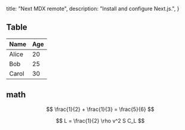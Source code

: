   title: "Next MDX remote",
  description: "Install and configure Next.js.",
}

## Table

<ComponentPreview name="button-demo" />

| Name  | Age |
| ----- | --- |
| Alice | 20  |
| Bob   | 25  |
| Carol | 30  |

## math

$$
\frac{1}{2} + \frac{1}{3} = \frac{5}{6}
$$

$$
L = \frac{1}{2} \rho v^2 S C_L
$$

<ComponentPreview name="button-demo" />

<BuyMeACoffee />
